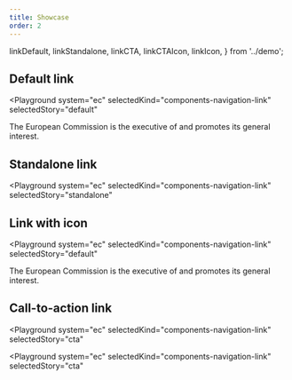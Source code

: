 ```yaml
---
title: Showcase
order: 2
---
```


  linkDefault,
  linkStandalone,
  linkCTA,
  linkCTAIcon,
  linkIcon,
} from '../demo';

## Default link

<Playground
  system="ec"
  selectedKind="components-navigation-link"
  selectedStory="default"
>
  <p className="ecl-u-type-paragraph">The European Commission is the executive of <Html markup={linkDefault} /> and promotes its general interest.</p>
</Playground>

## Standalone link

<Playground
  system="ec"
  selectedKind="components-navigation-link"
  selectedStory="standalone"
>
  <Html markup={linkStandalone} />
</Playground>

## Link with icon

<Playground
  system="ec"
  selectedKind="components-navigation-link"
  selectedStory="default"
>
  <p className="ecl-u-type-paragraph">The European Commission is the executive of <Html markup={linkIcon} /> and promotes its general interest.</p>
</Playground>

## Call-to-action link

<Playground
  system="ec"
  selectedKind="components-navigation-link"
  selectedStory="cta"
>
  <Html markup={linkCTA} />
</Playground>

<Playground
  system="ec"
  selectedKind="components-navigation-link"
  selectedStory="cta"
>
  <Html markup={linkCTAIcon} />
</Playground>
